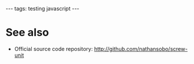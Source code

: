 ---
tags: testing javascript
---
= See also =

* Official source code repository: http://github.com/nathansobo/screw-unit
